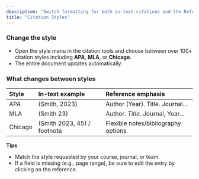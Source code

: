 ```yaml
---
description: "Switch formatting for both in-text citations and the References list."
title: "Citation Styles"
---
```


### Change the style

- Open the style menu in the citation tools and choose between over 100\+ citation styles including **APA**, **MLA**, or **Chicago**.
- The entire document updates automatically.

### What changes between styles

| Style   | In-text example             | Reference emphasis                  |
| :------ | :-------------------------- | :---------------------------------- |
| APA     | (Smith, 2023)               | Author (Year). Title. Journal…      |
| MLA     | (Smith 23)                  | Author. _Title_. Journal, Year…     |
| Chicago | (Smith 2023, 45) / footnote | Flexible notes/bibliography options |

**Tips**

- Match the style requested by your course, journal, or team.
- If a field is missing (e.g., page range), be sure to edit the entry by clicking on the reference.